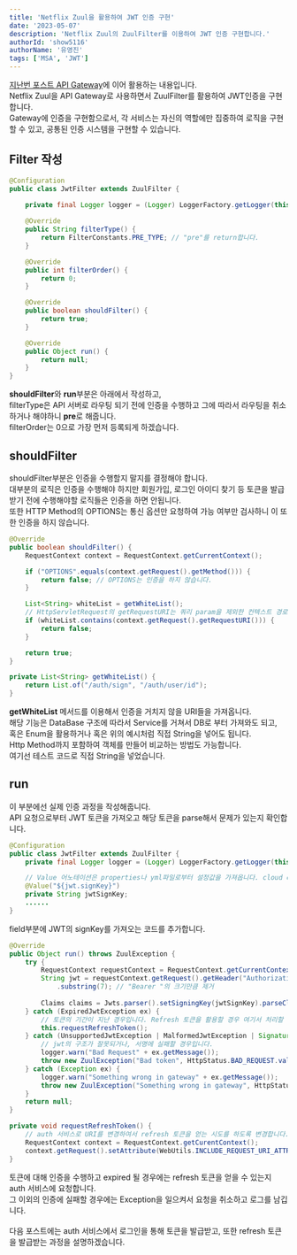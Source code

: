 ```yaml
---
title: 'Netflix Zuul을 활용하여 JWT 인증 구현'
date: '2023-05-07'
description: 'Netflix Zuul의 ZuulFilter를 이용하여 JWT 인증 구현합니다.'
authorId: 'show5116'
authorName: '유영진'
tags: ['MSA', 'JWT']
---
```


[지난번 포스트 API Gateway](/post/back-end/api-gateway)에 이어 활용하는 내용입니다.<br/>
Netflix Zuul을 API Gateway로 사용하면서 ZuulFilter를 활용하여 JWT인증을 구현합니다.<br/>
Gateway에 인증을 구현함으로서, 각 서비스는 자신의 역할에만 집중하여 로직을 구현할 수 있고, 공통된 인증 시스템을 구현할 수 있습니다.

## Filter 작성

```java
@Configuration
public class JwtFilter extends ZuulFilter {
	
	private final Logger logger = (Logger) LoggerFactory.getLogger(this.getClass());

	@Override
	public String filterType() {
		return FilterConstants.PRE_TYPE; // "pre"를 return합니다.
	}

	@Override
	public int filterOrder() {
		return 0;
	}

	@Override
	public boolean shouldFilter() {
		return true;
	}

	@Override
	public Object run() {
		return null;
	}
}
```

**shouldFilter**와 **run**부분은 아래에서 작성하고,<br/>
filterType은 API 서버로 라우팅 되기 전에 인증을 수행하고 그에 따라서 라우팅을 취소하거나 해야하니 **pre**로 해줍니다.<br/>
filterOrder는 0으로 가장 먼저 등록되게 하겠습니다.

## shouldFilter

shouldFilter부분은 인증을 수행할지 말지를 결정해야 합니다.<br/>
대부분의 로직은 인증을 수행해야 하지만 회원가입, 로그인 아이디 찾기 등 토큰을 발급받기 전에 수행해야할 로직들은 인증을 하면 안됩니다.<br/>
또한 HTTP Method의 OPTIONS는 통신 옵션만 요청하여 가능 여부만 검사하니 이 또한 인증을 하지 않습니다.

```java
@Override
public boolean shouldFilter() {
	RequestContext context = RequestContext.getCurrentContext();

	if ("OPTIONS".equals(context.getRequest().getMethod())) {
		return false; // OPTIONS는 인증을 하지 않습니다.
	}

	List<String> whiteList = getWhiteList();
	// HttpServletRequest의 getRequestURI는 쿼리 param을 제외한 컨텍스트 경로부터 가져옵니다.
	if (whiteList.contains(context.getRequest().getRequestURI())) {
		return false;
	}

	return true; 
}

private List<String> getWhiteList() {
	return List.of("/auth/sign", "/auth/user/id");
}
```

**getWhiteList** 메서드를 이용해서 인증을 거치지 않을 URI들을 가져옵니다.<br/>
해당 기능은 DataBase 구조에 따라서 Service를 거쳐서 DB로 부터 가져와도 되고,<br/>
혹은 Enum을 활용하거나 혹은 위의 예시처럼 직접 String을 넣어도 됩니다.<br/>
Http Method까지 포함하여 객체를 만들어 비교하는 방법도 가능합니다.<br/>
여기선 테스트 코드로 직접 String을 넣었습니다.

## run

이 부분에선 실제 인증 과정을 작성해줍니다.<br/>
API 요청으로부터 JWT 토큰을 가져오고 해당 토큰을 parse해서 문제가 있는지 확인합니다.

```java
@Configuration
public class JwtFilter extends ZuulFilter {
	private final Logger logger = (Logger) LoggerFactory.getLogger(this.getClass());

	// Value 어노테이션은 properties나 yml파일로부터 설정값을 가져옵니다. cloud config server를 만들어 값을 숨길 수 있습니다.
	@Value("${jwt.signKey}")
	private String jwtSignKey;
	......
}
```

field부분에 JWT의 signKey를 가져오는 코드를 추가합니다.

```java
@Override
public Object run() throws ZuulException {
	try {
		RequestContext requestContext = RequestContext.getCurrentContext();
		String jwt = requestContext.getRequest().getHeader("Authorization")
			.substring(7); // "Bearer "의 크기만큼 제거
	
		Claims claims = Jwts.parser().setSigningKey(jwtSignKey).parseClaimsJws(jwt).getBody();
	} catch (ExpiredJwtException ex) {
		// 토큰의 기간이 지난 경우입니다. Refresh 토큰을 활용할 경우 여기서 처리할 수 있습니다.
		this.requestRefreshToken();
	} catch (UnsupportedJwtException | MalformedJwtException | SignatureException ex) {
		// jwt의 구조가 잘못되거나, 서명에 실패할 경우입니다. 
		logger.warn("Bad Request" + ex.getMessage());
		throw new ZuulException("Bad token", HttpStatus.BAD_REQUEST.value(), ex.getMessage());
	} catch (Exception ex) {
		logger.warn("Something wrong in gateway" + ex.getMessage());
		throw new ZuulException("Something wrong in gateway", HttpStatus.INTERNAL_SERVER_ERROR.value(), ex.getMessage());
	}
	return null;
}

private void requestRefreshToken() {
	// auth 서비스로 URI를 변경하여서 refresh 토큰을 얻는 시도를 하도록 변경합니다.
	RequestContext context = RequestContext.getCurentContext();
	context.getRequest().setAttribute(WebUtils.INCLUDE_REQUEST_URI_ATTRIBUTE, "/auth/refresh");
}
```

토큰에 대해 인증을 수행하고 expired 될 경우에는 refresh 토큰을 얻을 수 있는지 auth 서비스에 요청합니다.<br/>
그 이외의 인증에 실패할 경우에는 Exception을 일으켜서 요청을 취소하고 로그를 남깁니다.<br/><br/>
다음 포스트에는 auth 서비스에서 로그인을 통해 토큰을 발급받고, 또한 refresh 토큰을 발급받는 과정을 설명하겠습니다.
